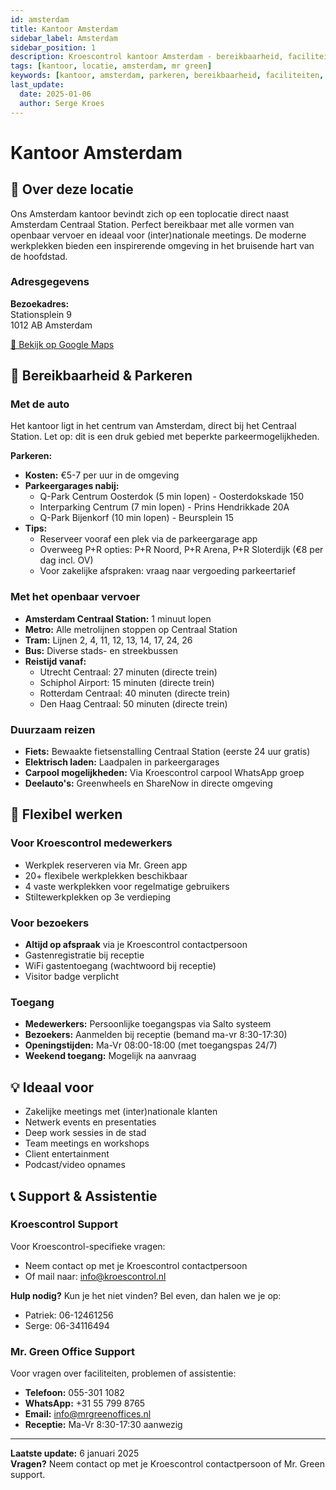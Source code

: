 ```yaml
---
id: amsterdam
title: Kantoor Amsterdam
sidebar_label: Amsterdam
sidebar_position: 1
description: Kroescontrol kantoor Amsterdam - bereikbaarheid, faciliteiten en praktische informatie
tags: [kantoor, locatie, amsterdam, mr green]
keywords: [kantoor, amsterdam, parkeren, bereikbaarheid, faciliteiten, mr green, centraal station]
last_update:
  date: 2025-01-06
  author: Serge Kroes
---
```


# Kantoor Amsterdam

## 🏢 Over deze locatie

Ons Amsterdam kantoor bevindt zich op een toplocatie direct naast Amsterdam Centraal Station. Perfect bereikbaar met alle vormen van openbaar vervoer en ideaal voor (inter)nationale meetings. De moderne werkplekken bieden een inspirerende omgeving in het bruisende hart van de hoofdstad.

### Adresgegevens
**Bezoekadres:**  
Stationsplein 9  
1012 AB Amsterdam  

[📍 Bekijk op Google Maps](https://www.google.com/maps/search/?api=1&query=Stationsplein+9,+1012+AB+Amsterdam)


## 🚗 Bereikbaarheid & Parkeren

### Met de auto
Het kantoor ligt in het centrum van Amsterdam, direct bij het Centraal Station. Let op: dit is een druk gebied met beperkte parkeermogelijkheden.

**Parkeren:**
- **Kosten:** €5-7 per uur in de omgeving
- **Parkeergarages nabij:**
  - Q-Park Centrum Oosterdok (5 min lopen) - Oosterdokskade 150
  - Interparking Centrum (7 min lopen) - Prins Hendrikkade 20A
  - Q-Park Bijenkorf (10 min lopen) - Beursplein 15
- **Tips:** 
  - Reserveer vooraf een plek via de parkeergarage app
  - Overweeg P+R opties: P+R Noord, P+R Arena, P+R Sloterdijk (€8 per dag incl. OV)
  - Voor zakelijke afspraken: vraag naar vergoeding parkeertarief

### Met het openbaar vervoer
- **Amsterdam Centraal Station:** 1 minuut lopen
- **Metro:** Alle metrolijnen stoppen op Centraal Station
- **Tram:** Lijnen 2, 4, 11, 12, 13, 14, 17, 24, 26
- **Bus:** Diverse stads- en streekbussen
- **Reistijd vanaf:** 
  - Utrecht Centraal: 27 minuten (directe trein)
  - Schiphol Airport: 15 minuten (directe trein)
  - Rotterdam Centraal: 40 minuten (directe trein)
  - Den Haag Centraal: 50 minuten (directe trein)

### Duurzaam reizen
- **Fiets:** Bewaakte fietsenstalling Centraal Station (eerste 24 uur gratis)
- **Elektrisch laden:** Laadpalen in parkeergarages
- **Carpool mogelijkheden:** Via Kroescontrol carpool WhatsApp groep
- **Deelauto's:** Greenwheels en ShareNow in directe omgeving

## 👥 Flexibel werken

### Voor Kroescontrol medewerkers
- Werkplek reserveren via Mr. Green app
- 20+ flexibele werkplekken beschikbaar
- 4 vaste werkplekken voor regelmatige gebruikers
- Stiltewerkplekken op 3e verdieping

### Voor bezoekers
- **Altijd op afspraak** via je Kroescontrol contactpersoon
- Gastenregistratie bij receptie
- WiFi gastentoegang (wachtwoord bij receptie)
- Visitor badge verplicht

### Toegang
- **Medewerkers:** Persoonlijke toegangspas via Salto systeem
- **Bezoekers:** Aanmelden bij receptie (bemand ma-vr 8:30-17:30)
- **Openingstijden:** Ma-Vr 08:00-18:00 (met toegangspas 24/7)
- **Weekend toegang:** Mogelijk na aanvraag

## 💡 Ideaal voor

- Zakelijke meetings met (inter)nationale klanten
- Netwerk events en presentaties
- Deep work sessies in de stad
- Team meetings en workshops
- Client entertainment
- Podcast/video opnames

## 📞 Support & Assistentie

### Kroescontrol Support
Voor Kroescontrol-specifieke vragen:
- Neem contact op met je Kroescontrol contactpersoon
- Of mail naar: info@kroescontrol.nl

**Hulp nodig?** Kun je het niet vinden? Bel even, dan halen we je op:
- Patriek: 06-12461256
- Serge: 06-34116494

### Mr. Green Office Support
Voor vragen over faciliteiten, problemen of assistentie:
- **Telefoon:** 055-301 1082
- **WhatsApp:** +31 55 799 8765
- **Email:** info@mrgreenoffices.nl
- **Receptie:** Ma-Vr 8:30-17:30 aanwezig

---

**Laatste update:** 6 januari 2025  
**Vragen?** Neem contact op met je Kroescontrol contactpersoon of Mr. Green support.